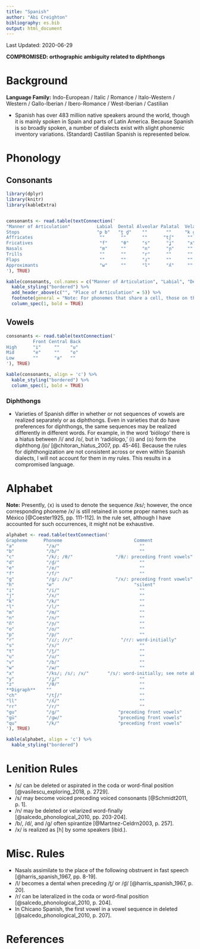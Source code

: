 ```yaml
---
title: "Spanish"
author: "Abi Creighton"
bibliography: es.bib
output: html_document
---
```


Last Updated: 2020-06-29

**COMPROMISED: orthographic ambiguity related to diphthongs**

# Background

**Language Family:** Indo-European / Italic / Romance / Italo-Western / Western / Gallo-Iberian / Ibero-Romance / West-Iberian / Castilian

* Spanish has over 483 million native speakers around the world, though it is mainly spoken in Spain and parts of Latin America. Because Spanish is so broadly spoken, a number of dialects exist with slight phonemic inventory variations. (Standard) Castilian Spanish is represented below.


# Phonology

## Consonants

```r

library(dplyr)
library(knitr)
library(kableExtra)


consonants <- read.table(textConnection('
"Manner of Articulation"          Labial  Dental Alveolar Palatal  Velar     
Stops                             "p b"   "t̪ d̪"    ""       ""     "k ɡ"
Affricates                         ""      ""      ""      "tʃ"     ""
Fricatives                         "f"     "θ"     "s"      "ʝ"     "x"
Nasals                             "m"     ""      "n"      "ɲ"     ""
Trills                             ""      ""      "r"      ""      ""
Flaps                              ""      ""      "ɾ"      ""      ""
Approximants                       "w"     ""      "l"      "ʎ"     ""
'), TRUE)

kable(consonants, col.names = c("Manner of Articulation", "Labial", "Dental", "Alveolar", "Palatal", "Velar"), align = 'c') %>%
  kable_styling("bordered") %>%
  add_header_above(c("", "Place of Articulation" = 5)) %>%
  footnote(general = "Note: For phonemes that share a cell, those on the left are voiceless and those on the right are voiced.", general_title = "") %>%
  column_spec(1, bold = TRUE)
```

## Vowels

```r
consonants <- read.table(textConnection('
          Front Central Back
High      "i"     ""    "u"
Mid       "e"     ""    "o"
Low       ""      "a"   ""
'), TRUE)

kable(consonants, align = 'c') %>%
  kable_styling("bordered") %>%
  column_spec(1, bold = TRUE)
```

### Diphthongs

* Varieties of Spanish differ in whether or not sequences of vowels are realized separately or as diphthongs. Even in varieties that do have preferences for diphthongs, the same sequences may be realized differently in different words. For example, in the word 'biólogo' there is a hiatus between /i/ and /o/, but in 'radiólogo,' ⟨i⟩ and ⟨o⟩ form the diphthong /jo/ [@chitoran_hiatus_2007, pp. 45-46]. Because the rules for diphthongization are not consistent across or even within Spanish dialects, I will not account for them in my rules. This results in a compromised language.

# Alphabet

**Note:** Presently, ⟨x⟩ is used to denote the sequence /ks/; however, the once corresponding phoneme /x/ is still retained in some proper names such as México [@Coester1925, pp. 111-112]. In the rule set, although I have accounted for such occurrences, it might not be exhaustive.

```r

alphabet <- read.table(textConnection('
Grapheme      Phoneme                           Comment
"a"            "/a/"                              ""
"b"            "/b/"                              ""
"c"            "/k/; /θ/"                "/θ/: preceding front vowels"
"d"            "/d̪/"                              ""
"e"            "/e/"                              ""
"f"            "/f/"                              ""
"g"            "/ɡ/; /x/"                "/x/: preceding front vowels"
"h"            "∅"                              "silent"
"i"            "/i/"                              ""
"j"            "/x/"                              ""
"k"            "/k/"                              ""
"l"            "/l/"                              ""
"m"            "/m/"                              ""
"n"            "/n/"                              ""
"ñ"            "/ɲ/"                              ""
"o"            "/o/"                              ""
"p"            "/p/"                              ""
"r"            "/ɾ/; /r/"                  "/r/: word-initially"
"s"            "/s/"                              ""
"t"            "/t̪/"                              ""
"u"            "/u/"                              ""
"v"            "/b/"                              ""
"w"            "/w/"                              ""
"x"            "/ks/; /s/; /x/"       "/s/: word-initially; see note above about /x/"
"y"            "/ʝ/"                              ""
"z"            "/θ/"                              ""
**Digraph**    ""                                 ""
"ch"           "/tʃ/"                             ""
"ll"           "/ʎ/"                              ""
"rr"           "/r/"                              ""
"gu"           "/ɡ/"                      "preceding front vowels"
"gü"           "/ɡw/"                     "preceding front vowels"
"qu"           "/k/"                      "preceding front vowels"
'), TRUE)

kable(alphabet, align = 'c') %>%
  kable_styling("bordered")
```

# Lenition Rules

* /s/ can be deleted or aspirated in the coda or word-final position [@vasilescu_exploring_2018, p. 2729].
* /s/ may become voiced preceding voiced consonants [@Schmidt2011, p. 1].
* /n/ may be deleted or velarized word-finally [@salcedo_phonological_2010, pp. 203-204].
* /b/, /d/, and /ɡ/ often spirantize [@Martnez-Celdrn2003, p. 257].
* /x/ is realized as [h] by some speakers (ibid.).

# Misc. Rules

* Nasals assimilate to the place of the following obstruent in fast speech [@harris_spanish_1967, pp. 8-19].
* /l/ becomes a dental when preceding /t̪/ or /d̪/ [@harris_spanish_1967, p. 20].
* /r/ can be lateralized in the coda or word-final position [@salcedo_phonological_2010, p. 204].
* In Chicano Spanish, the first vowel in a vowel sequence in deleted [@salcedo_phonological_2010, p. 207].

# References
